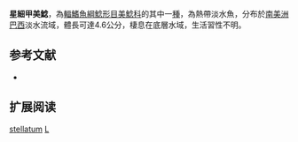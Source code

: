 {{Speciesbox
| name = 星細甲美鯰
| image = 
| image_width = 250px
| image_caption = 
| status = NE
| status_system = IUCN3.1
| genus = Lepthoplosternum
| species = stellatum
| authority = Reis & Kaefer, 2005
| synonyms = 
}}

'''星細甲美鯰'''，為[[輻鰭魚綱|輻鰭魚綱]][[鯰形目|鯰形目]][[美鯰科|美鯰科]]的其中一[[種|種]]，為熱帶淡水魚，分布於[[南美洲|南美洲]][[巴西|巴西]]淡水流域，體長可達4.6公分，棲息在底層水域，生活習性不明。

==参考文献==
*{{FishBase_species|genus=Lepthoplosternum|species=stellatum|year=2014|month=11}}

== 扩展阅读 ==
{{refbegin}}
{{wikispecies-inline|Lepthoplosternum stellatum|星細甲美鯰}}
{{refend}}
{{Taxonbar|from=Q3760932}}

[[Category:細甲美鯰屬|stellatum]]
[[Category:2005年描述的鱼类|L]]